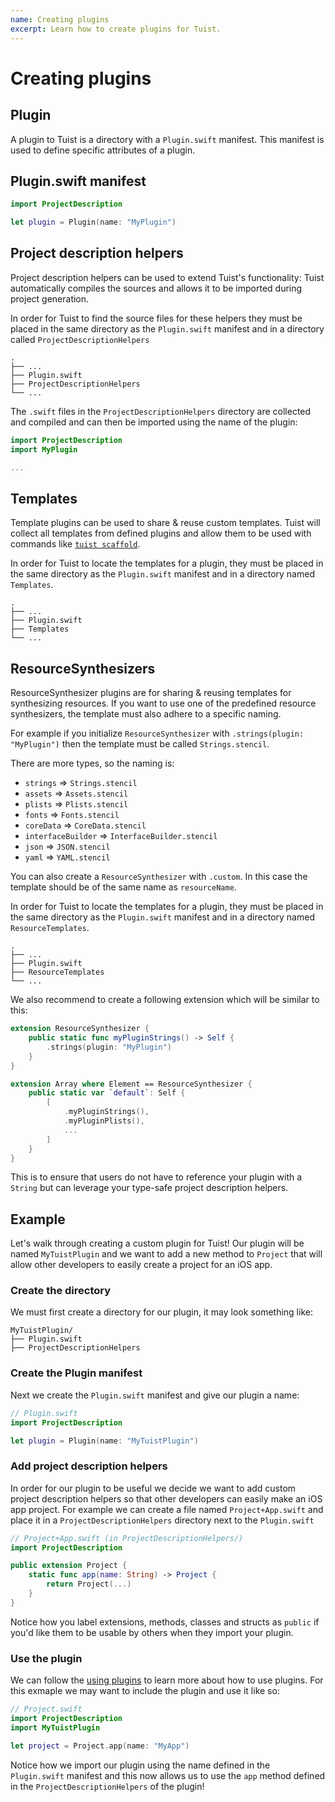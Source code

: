 ```yaml
---
name: Creating plugins
excerpt: Learn how to create plugins for Tuist.
---
```


# Creating plugins

## Plugin

A plugin to Tuist is a directory with a `Plugin.swift` manifest. This manifest is used to define specific attributes of a plugin.

## Plugin.swift manifest

```swift
import ProjectDescription

let plugin = Plugin(name: "MyPlugin")
```

## Project description helpers

Project description helpers can be used to extend Tuist's functionality: Tuist automatically compiles the sources and allows it to be imported during project generation.

In order for Tuist to find the source files for these helpers they must be placed in the same directory as the `Plugin.swift` manifest and in a
directory called `ProjectDescriptionHelpers`

```
.
├── ...
├── Plugin.swift
├── ProjectDescriptionHelpers
└── ...
```

The `.swift` files in the `ProjectDescriptionHelpers` directory are collected and compiled and can then be imported using the name
of the plugin:

```swift
import ProjectDescription
import MyPlugin

...
```

## Templates

Template plugins can be used to share & reuse custom templates. Tuist will collect all templates from defined plugins and allow them to be used with commands like [`tuist scaffold`](/docs/commands/scaffold/).

In order for Tuist to locate the templates for a plugin, they must be placed in the same directory as the `Plugin.swift` manifest and in a directory named `Templates`.

```
.
├── ...
├── Plugin.swift
├── Templates
└── ...
```

## ResourceSynthesizers

ResourceSynthesizer plugins are for sharing & reusing templates for synthesizing resources. If you want to use one of the predefined resource synthesizers, the template must also adhere to a specific naming.

For example if you initialize `ResourceSynthesizer` with `.strings(plugin: "MyPlugin")` then the template must be called `Strings.stencil`.

There are more types, so the naming is:

- `strings` => `Strings.stencil`
- `assets` => `Assets.stencil`
- `plists` => `Plists.stencil`
- `fonts` => `Fonts.stencil`
- `coreData` => `CoreData.stencil`
- `interfaceBuilder` => `InterfaceBuilder.stencil`
- `json` => `JSON.stencil`
- `yaml` => `YAML.stencil`

You can also create a `ResourceSynthesizer` with `.custom`. In this case the template should be of the same name as `resourceName`.

In order for Tuist to locate the templates for a plugin, they must be placed in the same directory as the `Plugin.swift` manifest and in a directory named `ResourceTemplates`.

```
.
├── ...
├── Plugin.swift
├── ResourceTemplates
└── ...
```

We also recommend to create a following extension which will be similar to this:

```swift
extension ResourceSynthesizer {
    public static func myPluginStrings() -> Self {
        .strings(plugin: "MyPlugin")
    }
}

extension Array where Element == ResourceSynthesizer {
    public static var `default`: Self {
        [
            .myPluginStrings(),
            .myPluginPlists(),
            ...
        ]
    }
}
```

This is to ensure that users do not have to reference your plugin with a `String` but can leverage your type-safe project description helpers.

## Example

Let's walk through creating a custom plugin for Tuist! Our plugin will be named `MyTuistPlugin` and we want to add a new method to `Project` that will
allow other developers to easily create a project for an iOS app.

### Create the directory

We must first create a directory for our plugin, it may look something like:

```
MyTuistPlugin/
├── Plugin.swift
├── ProjectDescriptionHelpers
```

### Create the Plugin manifest

Next we create the `Plugin.swift` manifest and give our plugin a name:

```swift
// Plugin.swift
import ProjectDescription

let plugin = Plugin(name: "MyTuistPlugin")
```

### Add project description helpers

In order for our plugin to be useful we decide we want to add custom project description helpers so that other developers can easily make an iOS app project.
For example we can create a file named `Project+App.swift` and place it in a `ProjectDescriptionHelpers` directory next to the `Plugin.swift`

```swift
// Project+App.swift (in ProjectDescriptionHelpers/)
import ProjectDescription

public extension Project {
    static func app(name: String) -> Project {
        return Project(...)
    }
}
```

Notice how you label extensions, methods, classes and structs as `public` if you'd like them to be usable by others when they import your plugin.

### Use the plugin

We can follow the [using plugins](/docs/plugins/using-plugins/) to learn more about how to use plugins. For this exmaple we may want to include the plugin and use it like so:

```swift
// Project.swift
import ProjectDescription
import MyTuistPlugin

let project = Project.app(name: "MyApp")
```

Notice how we import our plugin using the name defined in the `Plugin.swift` manifest and this now allows us to use the `app` method defined in the `ProjectDescriptionHelpers` of the plugin!
